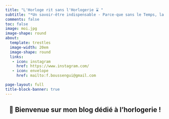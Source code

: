 ```yaml
---
title: "L'Horloge rit sans l'Horlogerie ⌛ "
subtitle: "*Un savoir-être indispensable - Parce-que sans le Temps, la notion de Garde-Temps n'existe pas.*"
comments: false
toc: false 
image: moi.jpg
image-shape: round
about:
  template: trestles
  image-width: 20em
  image-shape: round
  links: 
   - icon: instagram
     href: https://www.instagram.com/
   - icon: envelope
     href: mailto:f.boussengui@gmail.com

page-layout: full
title-block-banner: true
---
```


::: {style="text-align:center;"}
## [👋]{.wave} Bienvenue sur mon blog dédié à l'horlogerie !

<iconify-icon icon="flag:ga-4x3"></iconify-icon>
:::
